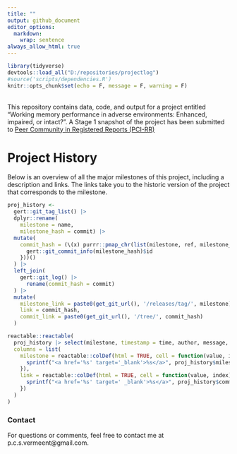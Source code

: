 ```yaml
---
title: ""
output: github_document
editor_options: 
  markdown: 
    wrap: sentence
always_allow_html: true
---
```



```r
library(tidyverse)
devtools::load_all("D:/repositories/projectlog")
#source('scripts/dependencies.R')
knitr::opts_chunk$set(echo = F, message = F, warning = F)

```
<br>
This repository contains data, code, and output for a project entitled "Working memory performance in adverse environments: Enhanced, impaired, or intact?". A Stage 1 snapshot of the project has been submitted to [Peer Community in Registered Reports (PCI-RR)](https://rr.peercommunityin.org/)

# Project History

Below is an overview of all the major milestones of this project, including a description and links.
The links take you to the historic version of the project that corresponds to the milestone.

```r
proj_history <-
  gert::git_tag_list() |>
  dplyr::rename(
    milestone = name,
    milestone_hash = commit) |>
  mutate(
    commit_hash = (\(x) purrr::pmap_chr(list(milestone, ref, milestone_hash), .f = function(milestone, ref, milestone_hash) {
      gert::git_commit_info(milestone_hash)$id
    }))()
  ) |>
  left_join(
    gert::git_log() |>
      rename(commit_hash = commit)
  ) |>
  mutate(
    milestone_link = paste0(get_git_url(), '/releases/tag/', milestone),
    link = commit_hash,
    commit_link = paste0(get_git_url(), '/tree/', commit_hash)
  )

reactable::reactable(
  proj_history |> select(milestone, timestamp = time, author, message, link),
  columns = list(
    milestone = reactable::colDef(html = TRUE, cell = function(value, index) {
      sprintf("<a href='%s' target='_blank'>%s</a>", proj_history$milestone_link[index], value)
    }),
    link = reactable::colDef(html = TRUE, cell = function(value, index) {
      sprintf("<a href='%s' target=' _blank'>%s</a>", proj_history$commit_link[index], value)
    })
  )
)
```
### Contact

For questions or comments, feel free to contact me at p.c.s.vermeent@gmail.com.

